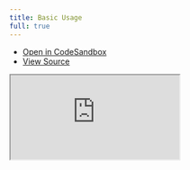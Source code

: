 ```yaml
---
title: Basic Usage
full: true
---
```


- [Open in CodeSandbox](https://codesandbox.io/s/github/Mokshit06/solid-table/tree/main/examples/basic)
- [View Source](https://github.com/Mokshit06/solid-table/tree/main/examples/basic)

<iframe
  src="https://codesandbox.io/embed/github/Mokshit06/solid-table/tree/main/examples/basic?fontsize=14&module=%2Fsrc%2FApp.tsx&theme=dark&hidenavigation=1&codemirror=1"
  style={{
    width: '100%',
    height: '100%',
    border: 0,
    overflow: 'hidden',
    background: 'rgb(21, 21, 21)'
  }}
  title="Solid Table - Basic"
  allow="accelerometer; ambient-light-sensor; camera; encrypted-media; geolocation; gyroscope; hid; microphone; midi; payment; usb; vr; xr-spatial-tracking"
  sandbox="allow-forms allow-modals allow-popups allow-presentation allow-same-origin allow-scripts"
/>
